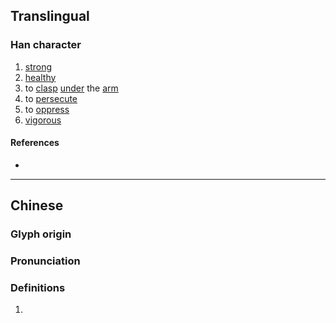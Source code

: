 {{character info/new}}
==Translingual==

===Han character===
{{Han char|rn=19|rad=力|as=05|sn=7|four=|canj=LNKS|ids=⿰弗力}}

# [[strong]]
# [[healthy]]
# to [[clasp]] [[under]] the [[arm]]
# to [[persecute]]
# to [[oppress]]
# [[vigorous]]

====References====
* {{Han ref|kx=0146.250|hdz=10369.030|uh=3517|ud=13591}}

----

==Chinese==
{{zh-forms}}

===Glyph origin===
{{Han etym}}

===Pronunciation===
{{zh-pron
|m=fèi
|c=bei6,faai3,fan4,gaat1,ngaat6
|mc=y
|oc=y
|ma=
|cat=
}}

===Definitions===
{{zh-hanzi}}

# {{rfdef|zh}}